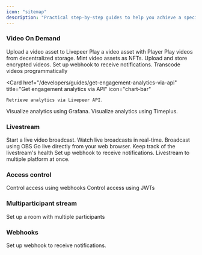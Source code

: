 ```yaml
---
icon: "sitemap"
description: "Practical step-by-step guides to help you achieve a specific goal. These guides are designed to help you get started with a specific task or feature."
---
```


### Video On Demand

<CardGroup cols={2}>
  <Card
    href="/developers/guides/upload-video-asset"
    title="Upload asset"
    icon="video"
  >
    Upload a video asset to Livepeer
  </Card>
  <Card
    href="/developers/guides/playback-a-vod"
    title="Play a video on-demand"
    icon="play"
  >
    Play a video asset with Player
  </Card>
  <Card
    href="/developers/guides/dstorage-playback"
    title="Play video from IPFS/Arweave"
    icon="play"
  >
    Play videos from decentralized storage.
  </Card>
  <Card
    href="/developers/guides/mint-video-nft"
    title="Mint video NFT"
    icon="file"
  >
    Mint video assets as NFTs.
  </Card>
  <Card
    href="/developers/guides/encrypted-vod"
    title="Upload encrypted files"
    icon="lock"
  >
    Upload and store encrypted videos.
  </Card>
  <Card
    href="/developers/guides/listen-to-vod-events"
    title="Listen for asset events"
    icon="bell"
  >
    Set up webhook to receive notifications.
  </Card>
  <Card
    href="/developers/guides/transcode-video-storj"
    title="Transcode API"
    icon="code"
  >
    Transcode videos programmatically
  </Card>

  <Card 
    href="/developers/guides/get-engagement-analytics-via-api"
    title="Get engagement analytics via API" 
    icon="chart-bar"
  >
    Retrieve analytics via Livepeer API.
  </Card>
  <Card 
    href="/developers/guides/get-engagement-analytics-via-grafana"
    title="Get engagement analytics via Grafana" 
    icon="chart-bar"
  >
    Visualize analytics using Grafana.
  </Card>
  <Card 
  href="/developers/guides/get-engagement-analytics-via-timeplus"
  title="Get analytics via Timeplus" icon="eye">
    Visualize analytics using Timeplus.
  </Card>
</CardGroup>

### Livestream

<CardGroup cols={2}>
  <Card
    href="/developers/guides/create-livestream"
    title="Create a livestream"
    icon="video"
  >
    Start a live video broadcast.
  </Card>
  <Card
    href="/developers/guides/playback-a-livestream"
    title="Play a livestream"
    icon="play"
  >
    Watch live broadcasts in real-time.
  </Card>
  <Card
    href="/developers/guides/stream-via-obs"
    title="Livestream via OBS"
    icon="desktop"
  >
    Broadcast using OBS
  </Card>
  <Card
    href="/developers/guides/livestream-from-browser"
    title="In-browser broadcasting"
    icon="globe"
  >
    Go live directly from your web browser.
  </Card>
  <Card
    href="/developers/guides/monitor-stream-health"
    title="Monitor stream health"
    icon="wave-pulse"
  >
    Keep track of the livestream's health
  </Card>
  <Card
    href="/developers/guides/listen-to-stream-events"
    title="Listen for livestream events"
    icon="bell"
  >
    Set up webhook to receive notifications.
  </Card>
  <Card
    href="/developers/guides/multistream"
    title="Set up a multistream"
    icon="arrow-right-arrow-left"
  >
    Livestream to multiple platform at once.
  </Card>
</CardGroup>

### Access control

<CardGroup cols={2}>
  <Card
    href="/developers/guides/access-control-webhooks"
    title="Control access using webhooks"
    icon="lock"
  >
    Control access using webhooks
  </Card>
  <Card
    href="/developers/guides/access-control-jwt"
    title="Control access using JWTs"
    icon="lock"
  >
    Control access using JWTs
  </Card>
</CardGroup>

### Multiparticipant stream

<CardGroup cols={2}>
  <Card
    href="/developers/guides/multiparticipant-stream"
    title="Setup a multiparticipant livestream"
    icon="people-group"
  >
    Set up a room with multiple participants
  </Card>
</CardGroup>

### Webhooks

<CardGroup cols={2}>
  <Card
    href="/developers/guides/setup-and-listen-to-webhooks"
    title="Set up and listen for webhooks"
    icon="bell"
  >
    Set up webhook to receive notifications.
  </Card>
</CardGroup>
